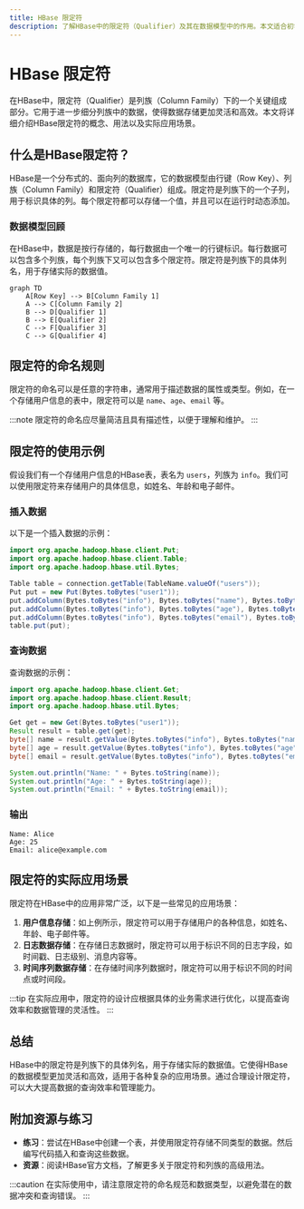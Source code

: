 ```yaml
---
title: HBase 限定符
description: 了解HBase中的限定符（Qualifier）及其在数据模型中的作用。本文适合初学者，包含代码示例、实际案例和总结。
---
```


# HBase 限定符

在HBase中，限定符（Qualifier）是列族（Column Family）下的一个关键组成部分。它用于进一步细分列族中的数据，使得数据存储更加灵活和高效。本文将详细介绍HBase限定符的概念、用法以及实际应用场景。

## 什么是HBase限定符？

HBase是一个分布式的、面向列的数据库，它的数据模型由行键（Row Key）、列族（Column Family）和限定符（Qualifier）组成。限定符是列族下的一个子列，用于标识具体的列。每个限定符都可以存储一个值，并且可以在运行时动态添加。

### 数据模型回顾

在HBase中，数据是按行存储的，每行数据由一个唯一的行键标识。每行数据可以包含多个列族，每个列族下又可以包含多个限定符。限定符是列族下的具体列名，用于存储实际的数据值。

```mermaid
graph TD
    A[Row Key] --> B[Column Family 1]
    A --> C[Column Family 2]
    B --> D[Qualifier 1]
    B --> E[Qualifier 2]
    C --> F[Qualifier 3]
    C --> G[Qualifier 4]
```

## 限定符的命名规则

限定符的命名可以是任意的字符串，通常用于描述数据的属性或类型。例如，在一个存储用户信息的表中，限定符可以是 `name`、`age`、`email` 等。

:::note
限定符的命名应尽量简洁且具有描述性，以便于理解和维护。
:::

## 限定符的使用示例

假设我们有一个存储用户信息的HBase表，表名为 `users`，列族为 `info`。我们可以使用限定符来存储用户的具体信息，如姓名、年龄和电子邮件。

### 插入数据

以下是一个插入数据的示例：

```java
import org.apache.hadoop.hbase.client.Put;
import org.apache.hadoop.hbase.client.Table;
import org.apache.hadoop.hbase.util.Bytes;

Table table = connection.getTable(TableName.valueOf("users"));
Put put = new Put(Bytes.toBytes("user1"));
put.addColumn(Bytes.toBytes("info"), Bytes.toBytes("name"), Bytes.toBytes("Alice"));
put.addColumn(Bytes.toBytes("info"), Bytes.toBytes("age"), Bytes.toBytes("25"));
put.addColumn(Bytes.toBytes("info"), Bytes.toBytes("email"), Bytes.toBytes("alice@example.com"));
table.put(put);
```

### 查询数据

查询数据的示例：

```java
import org.apache.hadoop.hbase.client.Get;
import org.apache.hadoop.hbase.client.Result;
import org.apache.hadoop.hbase.util.Bytes;

Get get = new Get(Bytes.toBytes("user1"));
Result result = table.get(get);
byte[] name = result.getValue(Bytes.toBytes("info"), Bytes.toBytes("name"));
byte[] age = result.getValue(Bytes.toBytes("info"), Bytes.toBytes("age"));
byte[] email = result.getValue(Bytes.toBytes("info"), Bytes.toBytes("email"));

System.out.println("Name: " + Bytes.toString(name));
System.out.println("Age: " + Bytes.toString(age));
System.out.println("Email: " + Bytes.toString(email));
```

### 输出

```
Name: Alice
Age: 25
Email: alice@example.com
```

## 限定符的实际应用场景

限定符在HBase中的应用非常广泛，以下是一些常见的应用场景：

1. **用户信息存储**：如上例所示，限定符可以用于存储用户的各种信息，如姓名、年龄、电子邮件等。
2. **日志数据存储**：在存储日志数据时，限定符可以用于标识不同的日志字段，如时间戳、日志级别、消息内容等。
3. **时间序列数据存储**：在存储时间序列数据时，限定符可以用于标识不同的时间点或时间段。

:::tip
在实际应用中，限定符的设计应根据具体的业务需求进行优化，以提高查询效率和数据管理的灵活性。
:::

## 总结

HBase中的限定符是列族下的具体列名，用于存储实际的数据值。它使得HBase的数据模型更加灵活和高效，适用于各种复杂的应用场景。通过合理设计限定符，可以大大提高数据的查询效率和管理能力。

## 附加资源与练习

- **练习**：尝试在HBase中创建一个表，并使用限定符存储不同类型的数据。然后编写代码插入和查询这些数据。
- **资源**：阅读HBase官方文档，了解更多关于限定符和列族的高级用法。

:::caution
在实际使用中，请注意限定符的命名规范和数据类型，以避免潜在的数据冲突和查询错误。
:::